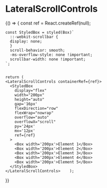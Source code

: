 
<Meta
  title="Components/LateralScrollControls"
  component={LateralScrollControls}
/>

# LateralScrollControls

<ArgsTable of={LateralScrollControls} />

<Canvas>
<Story name="default">
  {() => {
    const ref = React.createRef(null);

    const StyledBox = styled(Box)`
      ::-webkit-scrollbar {
      display: none;
      }
      scroll-behavior: smooth;
      -ms-overflow-style: none !important;
      scrollbar-width: none !important;
    `;


    return (
    <LateralScrollControls containerRef={ref}>
      <StyledBox
        display="flex"
        width="200px"
        height="auto"
        gap='16px'
        flexDirection="row"
        flexWrap="nowrap"
        overflow="auto"
        overflowX="scroll"
        py='24px'
        mx='12px'
        ref={ref}
      >
        <Box width='200px'>Element 1</Box>
        <Box width='200px'>Element 2</Box>
        <Box width='200px'>Element 3</Box>
        <Box width='200px'>Element 4</Box>
        <Box width='200px'>Element 5</Box>
      </StyledBox>
    </LateralScrollControls>    );

}}

</Story>
</Canvas>
